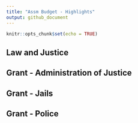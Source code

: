 ```yaml
---
title: "Assm Budget - Highlights"
output: github_document
---
```


```r
knitr::opts_chunk$set(echo = TRUE)
```

## Law and Justice

## Grant - Administration of Justice

## Grant - Jails

## Grant - Police